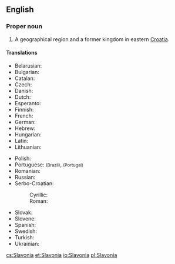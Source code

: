 ==English==
{{wikipedia}}

===Proper noun===
{{en-proper noun}}

# A geographical region and a former kingdom in eastern [[Croatia]].

====Translations====
{{trans-top|region of Croatia}}
* Belarusian: {{t|be|Славонія}}
* Bulgarian: {{t|bg|Славония}}
* Catalan: {{t|ca|Eslavònia}}
* Czech: {{t|cs|Slavonie}}
* Danish: {{t|da|Slavonien}}
* Dutch: {{t|nl|Slavonië}}
* Esperanto: {{t|eo|Slavonio}}
* Finnish: {{t|fi|Slavonia}}
* French: {{t+|fr|Slavonie}}
* German: {{t|de|Slawonien}}
* Hebrew: {{t|he|סלבוניה}}
* Hungarian: {{t|hu|Szlavónia}}
* Latin: {{t|la|Sclavonia}}
* Lithuanian: {{t|lt|Slavonija}}
{{trans-mid}}
* Polish: {{t|pl|Slawonia}}
* Portuguese: {{t|pt|Eslavônia}} <small>(Brazil)</small>, {{t|pt|Eslavónia}} <small>(Portugal)</small>
* Romanian: {{t|ro|Slavonia}}
* Russian: {{t|ru|Славо́ния|f}}
* Serbo-Croatian:
*: Cyrillic: {{t|sh|Сла̀во̄нија|f|sc=Cyrl}}
*: Roman: {{t|sh|Slàvōnija|f}}
* Slovak: {{t|sk|Slavónsko}}
* Slovene: {{t|sl|Slavonija|f}}
* Spanish: {{t|es|Eslavonia}}
* Swedish: {{t|sv|Slavonien}}
* Turkish: {{t|tr|Slavonya}}
* Ukrainian: {{t|uk|Славо́нія|f|sc=Cyrl}}
{{trans-bottom}}

[[cs:Slavonia]]
[[et:Slavonia]]
[[io:Slavonia]]
[[pl:Slavonia]]